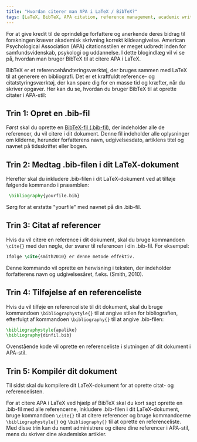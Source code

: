 ```yaml
---
title: "Hvordan citerer man APA i LaTeX / BibTeX?"
tags: [LaTeX, BibTeX, APA citation, reference management, academic writing]
---
```



For at give kredit til de oprindelige forfattere og anerkende deres bidrag til forskningen kræver akademisk skrivning korrekt kildeangivelse. American Psychological Association (APA) citationsstilen er meget udbredt inden for samfundsvidenskab, psykologi og uddannelse. I dette blogindlæg vil vi se på, hvordan man bruger BibTeX til at citere APA i LaTeX.

BibTeX er et referencehåndteringsværktøj, der bruges sammen med LaTeX til at generere en bibliografi. Det er et kraftfuldt reference- og citatstyringsværktøj, der kan spare dig for en masse tid og kræfter, når du skriver opgaver. Her kan du se, hvordan du bruger BibTeX til at oprette citater i APA-stil:

<CiteDrive /> 

## Trin 1: Opret en .bib-fil

Først skal du oprette en [BibTeX-fil (.bib-fil)](/), der indeholder alle de referencer, du vil citere i dit dokument. Denne fil indeholder alle oplysninger om kilderne, herunder forfatterens navn, udgivelsesdato, artiklens titel og navnet på tidsskriftet eller bogen.

## Trin 2: Medtag .bib-filen i dit LaTeX-dokument

Herefter skal du inkludere .bib-filen i dit LaTeX-dokument ved at tilføje følgende kommando i præamblen:

```latex
 \bibliography{yourfile.bib}
```
Sørg for at erstatte "yourfile" med navnet på din .bib-fil.

## Trin 3: Citat af referencer

Hvis du vil citere en reference i dit dokument, skal du bruge kommandoen `\cite{}` med den nøgle, der svarer til referencen i din .bib-fil. For eksempel:

```latex
Ifølge \cite{smith2010} er denne metode effektiv.
```

Denne kommando vil oprette en henvisning i teksten, der indeholder forfatterens navn og udgivelsesåret, f.eks. (Smith, 2010).

## Trin 4: Tilføjelse af en referenceliste

Hvis du vil tilføje en referenceliste til dit dokument, skal du bruge kommandoen `\bibliographystyle{}` til at angive stilen for bibliografien, efterfulgt af kommandoen `\bibliography{}` til at angive .bib-filen:
```latex
\bibliographystyle{apalike} 
\bibliography{dinfil.bib}
```
Ovenstående kode vil oprette en referenceliste i slutningen af dit dokument i APA-stil.    

## Trin 5: Kompilér dit dokument

Til sidst skal du kompilere dit LaTeX-dokument for at oprette citat- og referencelisten.

For at citere APA i LaTeX ved hjælp af BibTeX skal du kort sagt oprette en .bib-fil med alle referencerne, inkludere .bib-filen i dit LaTeX-dokument, bruge kommandoen `\cite{}` til at citere referencer og bruge kommandoerne `\bibliographystyle{}` og `\bibliography{}` til at oprette en referenceliste. Med disse trin kan du nemt administrere og citere dine referencer i APA-stil, mens du skriver dine akademiske artikler.